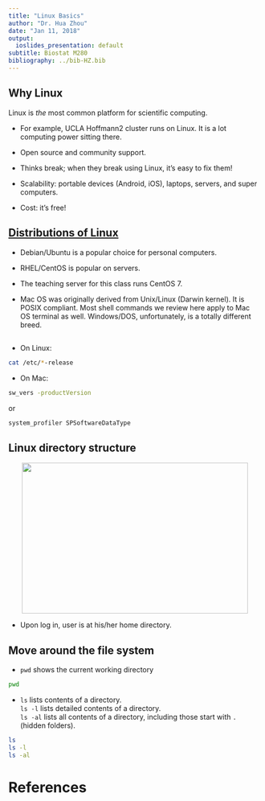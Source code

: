 ```yaml
---
title: "Linux Basics"
author: "Dr. Hua Zhou"
date: "Jan 11, 2018"
output:
  ioslides_presentation: default
subtitle: Biostat M280
bibliography: ../bib-HZ.bib
---
```


## Why Linux ##

Linux is _the_ most common platform for scientific computing.

- For example, UCLA Hoffmann2 cluster runs on Linux. It is a lot computing power sitting there.

- Open source and community support.

- Thinks break; when they break using Linux, it's easy to fix them!

- Scalability: portable devices (Android, iOS), laptops, servers, and super computers.

- Cost: it's free!

## [Distributions of Linux](http://upload.wikimedia.org/wikipedia/commons/1/1b/Linux_Distribution_Timeline.svg) ##

- Debian/Ubuntu is a popular choice for personal computers.

- RHEL/CentOS is popular on servers.

- The teaching server for this class runs CentOS 7.

- Mac OS was originally derived from Unix/Linux (Darwin kernel). It is POSIX compliant. Most shell commands we review here apply to Mac OS terminal as well. Windows/DOS, unfortunately, is a totally different breed.

## ##

- On Linux:
```bash
cat /etc/*-release
```

- On Mac:
```bash
sw_vers -productVersion
```
or
```bash
system_profiler SPSoftwareDataType
```

## Linux directory structure ##

<p align="center">
  <img src="./linux_directory_structure.png" height="300" width="450">
</p>
- Upon log in, user is at his/her home directory.

## Move around the file system ##

- `pwd` shows the current working directory
```bash
pwd
```

- `ls` lists contents of a directory.  
`ls -l` lists detailed contents of a directory.  
`ls -al` lists all contents of a directory, including those start with `.` (hidden folders).
```bash
ls
ls -l
ls -al
```


# References #

